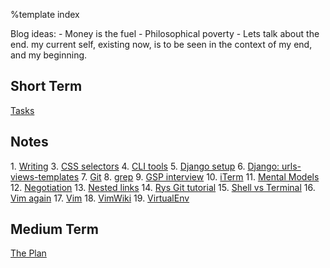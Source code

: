 %template index


Blog ideas:
- Money is the fuel
- Philosophical poverty
- Lets talk about the end. my current self, existing now, is to be seen in the context of my end, and my beginning.

== Short Term ==
[[Tasks]]

== Notes ==
1. [[Writing]]
3. [[CSS selectors]]
4. [[CLI tools]]
5. [[Django setup]] 
6. [[Django: urls-views-templates]]
7. [[Git]]
8. [[grep]]
9. [[GSP interview]]
10. [[iTerm]]
11. [[Mental Models]]
12. [[Negotiation]]
13. [[Nested links]]
14. [[Rys Git tutorial]]
15. [[Shell vs Terminal]]
16. [[Vim again]]
17. [[Vim]]
18. [[VimWiki]] 
19. [[VirtualEnv]]

== Medium Term ==
[[Todo|The Plan]]
